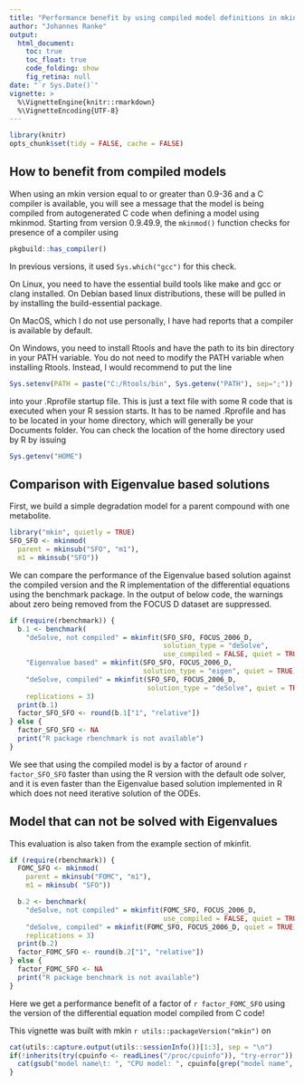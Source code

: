 ---
title: "Performance benefit by using compiled model definitions in mkin"
author: "Johannes Ranke"
output:
  html_document:
    toc: true
    toc_float: true
    code_folding: show
    fig_retina: null
date: "`r Sys.Date()`"
vignette: >
  %\VignetteEngine{knitr::rmarkdown}
  %\VignetteEncoding{UTF-8}
---

```{r, include = FALSE}
library(knitr)
opts_chunk$set(tidy = FALSE, cache = FALSE)
```

## How to benefit from compiled models

When using an mkin version equal to or greater than 0.9-36 and a C compiler is
available, you will see a message that the model is being compiled from
autogenerated C code when defining a model using mkinmod. Starting from
version 0.9.49.9, the `mkinmod()` function checks for presence of a compiler
using

```{r check_gcc, eval = FALSE}
pkgbuild::has_compiler()
```

In previous versions, it used `Sys.which("gcc")` for this check.

On Linux, you need to have the essential build tools like make and gcc or clang
installed. On Debian based linux distributions, these will be pulled in by installing
the build-essential package.

On MacOS, which I do not use personally, I have had reports that a compiler is
available by default.

On Windows, you need to install Rtools and have the path to its bin directory
in your PATH variable. You do not need to modify the PATH variable when
installing Rtools. Instead, I would recommend to put the line

```{r Rprofile, eval = FALSE}
Sys.setenv(PATH = paste("C:/Rtools/bin", Sys.getenv("PATH"), sep=";"))
```
into your .Rprofile startup file. This is just a text file with some R
code that is executed when your R session starts. It has to be named .Rprofile
and has to be located in your home directory, which will generally be your
Documents folder. You can check the location of the home directory used by R by
issuing

```{r HOME, eval = FALSE}
Sys.getenv("HOME")
```

## Comparison with Eigenvalue based solutions

First, we build a simple degradation model for a parent compound with one metabolite.

```{r create_SFO_SFO}
library("mkin", quietly = TRUE)
SFO_SFO <- mkinmod(
  parent = mkinsub("SFO", "m1"),
  m1 = mkinsub("SFO"))
```

We can compare the performance of the Eigenvalue based solution against the
compiled version and the R implementation of the differential equations using
the benchmark package. In the output of below code, the warnings about zero
being removed from the FOCUS D dataset are suppressed.

```{r benchmark_SFO_SFO, fig.height = 3, message = FALSE, warning = FALSE}
if (require(rbenchmark)) {
  b.1 <- benchmark(
    "deSolve, not compiled" = mkinfit(SFO_SFO, FOCUS_2006_D,
                                      solution_type = "deSolve",
                                      use_compiled = FALSE, quiet = TRUE),
    "Eigenvalue based" = mkinfit(SFO_SFO, FOCUS_2006_D,
                                 solution_type = "eigen", quiet = TRUE),
    "deSolve, compiled" = mkinfit(SFO_SFO, FOCUS_2006_D,
                                  solution_type = "deSolve", quiet = TRUE),
    replications = 3)
  print(b.1)
  factor_SFO_SFO <- round(b.1["1", "relative"])
} else {
  factor_SFO_SFO <- NA
  print("R package rbenchmark is not available")
}
```

We see that using the compiled model is by a factor of around
`r factor_SFO_SFO`
faster than using the R version with the default ode solver, and it is even
faster than the Eigenvalue based solution implemented in R which does not need
iterative solution of the ODEs.


## Model that can not be solved with Eigenvalues

This evaluation is also taken from the example section of mkinfit.

```{r benchmark_FOMC_SFO, fig.height = 3, warning = FALSE}
if (require(rbenchmark)) {
  FOMC_SFO <- mkinmod(
    parent = mkinsub("FOMC", "m1"),
    m1 = mkinsub( "SFO"))

  b.2 <- benchmark(
    "deSolve, not compiled" = mkinfit(FOMC_SFO, FOCUS_2006_D,
                                      use_compiled = FALSE, quiet = TRUE),
    "deSolve, compiled" = mkinfit(FOMC_SFO, FOCUS_2006_D, quiet = TRUE),
    replications = 3)
  print(b.2)
  factor_FOMC_SFO <- round(b.2["1", "relative"])
} else {
  factor_FOMC_SFO <- NA
  print("R package benchmark is not available")
}
```

Here we get a performance benefit of a factor of
`r factor_FOMC_SFO`
using the version of the differential equation model compiled from C code!

This vignette was built with mkin `r utils::packageVersion("mkin")` on

```{r sessionInfo, echo = FALSE}
cat(utils::capture.output(utils::sessionInfo())[1:3], sep = "\n")
if(!inherits(try(cpuinfo <- readLines("/proc/cpuinfo")), "try-error")) {
  cat(gsub("model name\t: ", "CPU model: ", cpuinfo[grep("model name", cpuinfo)[1]]))
}
```
